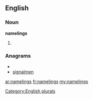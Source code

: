 ==English==

===Noun===
'''namelings'''

# {{plural of|[[nameling]]}}

===Anagrams===
* {{alphagram|aegilmnns}}
* [[signalmen#English|signalmen]]

[[Category:English plurals]]

[[ar:namelings]]
[[fr:namelings]]
[[my:namelings]]